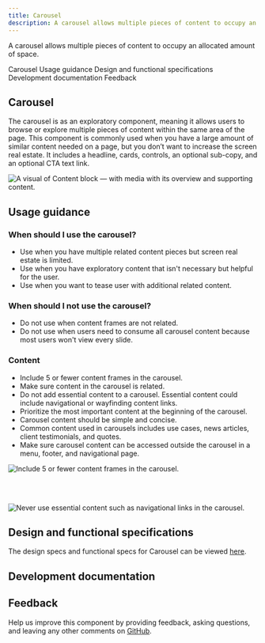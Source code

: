 ```yaml
---
title: Carousel
description: A carousel allows multiple pieces of content to occupy an allocated amount of space.
---
```


<PageDescription>

A carousel allows multiple pieces of content to occupy an allocated amount of space.

</PageDescription>

<AnchorLinks>

<AnchorLink>Carousel</AnchorLink>
<AnchorLink>Usage guidance</AnchorLink>
<AnchorLink>Design and functional specifications</AnchorLink>
<AnchorLink>Development documentation</AnchorLink>
<AnchorLink>Feedback</AnchorLink>

</AnchorLinks>

## Carousel 

The carousel is as an exploratory component, meaning it allows users to browse or explore multiple pieces of content within the same area of the page. This component is commonly used when you have a large amount of similar content needed on a page, but you don’t want to increase the screen real estate. It includes a headline, cards, controls, an optional sub-copy, and an optional CTA text link.  

![A visual of Content block &mdash; with media with its overview and supporting content.](../../images/component/carousel/carousel-intro.png)


## Usage guidance

### When should I use the carousel?

* Use when you have multiple related content pieces but screen real estate is limited.
* Use when you have exploratory content that isn't necessary but helpful for the user.
* Use when you want to tease user with additional related content.

### When should I not use the carousel?
* Do not use when content frames are not related.
* Do not use when users need to consume all carousel content because most users won't view every slide.

### Content

* Include 5 or fewer content frames in the carousel.
* Make sure content in the carousel is related.
* Do not add essential content to a carousel. Essential content could include navigational or wayfinding content links. 
* Prioritize the most important content at the beginning of the carousel.
* Carousel content should be simple and concise.
* Common content used in carousels includes use cases, news articles, client testimonials, and quotes. 
* Make sure carousel content can be accessed outside the carousel in a menu, footer, and navigational page. 

<Row>
<Column colMd={8} colLg={12} >
  <DoDontExample caption="Include 5 or fewer content frames in the carousel.">

![Include 5 or fewer content frames in the carousel. ](../../images/component/carousel/carousel-do-not-1.jpg)

  </DoDontExample>
</Column>  
</Row>

<br/>

<br/>

<Row>
<Column colMd={8} colLg={12}>
  <DoDontExample caption="Never use essential content such as navigational links in the carousel.">

![Never use essential content such as navigational links in the carousel.](../../images/component/carousel/carousel-do-not-2.jpg)

  </DoDontExample>
</Column>
</Row>

## Design and functional specifications

The design specs and functional specs for Carousel can be viewed <a href="#" target="_blank">here</a>.

## Development documentation

<ComponentStatus name="Content block - with media" type="layout" />

## Feedback

Help us improve this component by providing feedback, asking questions, and leaving any other comments on <a href="https://github.com/carbon-design-system/carbon-for-ibm-dotcom" target="_blank">GitHub</a>.


